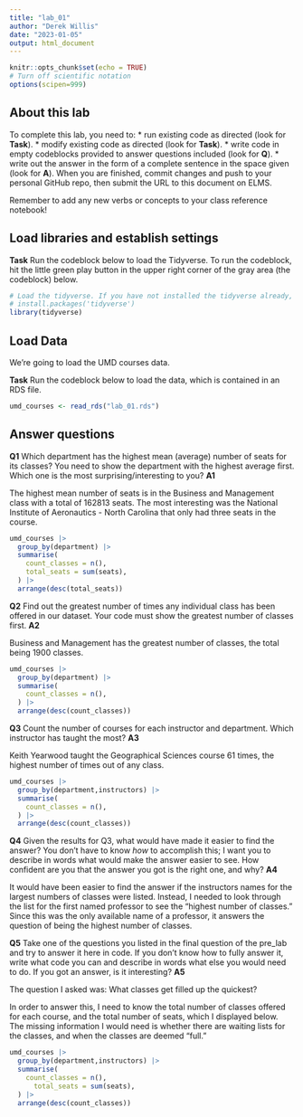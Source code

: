```yaml
---
title: "lab_01"
author: "Derek Willis"
date: "2023-01-05"
output: html_document
---
```


```r
knitr::opts_chunk$set(echo = TRUE)
# Turn off scientific notation
options(scipen=999)
```

## About this lab

To complete this lab, you need to: \* run existing code as directed (look for **Task**). \* modify existing code as directed (look for **Task**). \* write code in empty codeblocks provided to answer questions included (look for **Q**). \* write out the answer in the form of a complete sentence in the space given (look for **A**). When you are finished, commit changes and push to your personal GitHub repo, then submit the URL to this document on ELMS.

Remember to add any new verbs or concepts to your class reference notebook!

## Load libraries and establish settings

**Task** Run the codeblock below to load the Tidyverse. To run the codeblock, hit the little green play button in the upper right corner of the gray area (the codeblock) below.

```r
# Load the tidyverse. If you have not installed the tidyverse already, remove the # from the next line and run it first.  
# install.packages('tidyverse')
library(tidyverse)
```

## Load Data

We're going to load the UMD courses data.

**Task** Run the codeblock below to load the data, which is contained in an RDS file.

```r
umd_courses <- read_rds("lab_01.rds")
```

## Answer questions

**Q1** Which department has the highest mean (average) number of seats for its classes? You need to show the department with the highest average first. Which one is the most surprising/interesting to you? **A1**

The highest mean number of seats is in the Business and Management class with a total of 162813 seats. The most interesting was the National Institute of Aeronautics - North Carolina that only had three seats in the course.

```r
umd_courses |>
  group_by(department) |>
  summarise(
    count_classes = n(),
    total_seats = sum(seats),
  ) |>
  arrange(desc(total_seats))
```

**Q2** Find out the greatest number of times any individual class has been offered in our dataset. Your code must show the greatest number of classes first. **A2**

Business and Management has the greatest number of classes, the total being 1900 classes.

```r
umd_courses |>
  group_by(department) |>
  summarise(
    count_classes = n(),
  ) |>
  arrange(desc(count_classes))
```

**Q3** Count the number of courses for each instructor and department. Which instructor has taught the most? **A3**

Keith Yearwood taught the Geographical Sciences course 61 times, the highest number of times out of any class.

```r
umd_courses |>
  group_by(department,instructors) |>
  summarise(
    count_classes = n(),
  ) |>
  arrange(desc(count_classes))
```

**Q4** Given the results for Q3, what would have made it easier to find the answer? You don't have to know *how* to accomplish this; I want you to describe in words what would make the answer easier to see. How confident are you that the answer you got is the right one, and why? **A4**

It would have been easier to find the answer if the instructors names for the largest numbers of classes were listed. Instead, I needed to look through the list for the first named professor to see the "highest number of classes." Since this was the only available name of a professor, it answers the question of being the highest number of classes.

**Q5** Take one of the questions you listed in the final question of the pre_lab and try to answer it here in code. If you don't know how to fully answer it, write what code you can and describe in words what else you would need to do. If you got an answer, is it interesting? **A5**

The question I asked was: What classes get filled up the quickest?

In order to answer this, I need to know the total number of classes offered for each course, and the total number of seats, which I displayed below. The missing information I would need is whether there are waiting lists for the classes, and when the classes are deemed "full."

```r
umd_courses |>
  group_by(department,instructors) |>
  summarise(
    count_classes = n(),
      total_seats = sum(seats),
  ) |>
  arrange(desc(count_classes))
```
